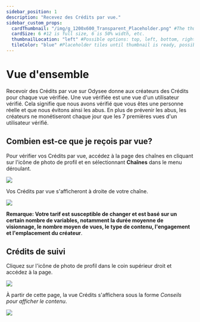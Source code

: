```yaml
---
sidebar_position: 1
description: "Recevez des Crédits par vue."
sidebar_custom_props:
  cardThumbnail: "/img/g_1200x600_Transparent_Placeholder.png" #The thumbnail on the category card.
  cardSize: 6 #12 is full size, 6 is 50% width, etc.
  thumbnailLocation: "left" #Possible options: top, left, bottom, right, none
  tileColor: "blue" #Placeholder tiles until thumbnail is ready, possible options: blue, cream, darkpurple, lightpurple, mauve, orange, pink, none
---
```


# Vue d'ensemble

Recevoir des Crédits par vue sur Odysee donne aux créateurs des Crédits pour chaque vue vérifiée. Une vue vérifiée est une vue d'un utilisateur vérifié. Cela signifie que nous avons vérifié que vous êtes une personne réelle et que nous évitons ainsi les abus. En plus de prévenir les abus, les créateurs ne monétiseront chaque jour que les 7 premières vues d'un utilisateur vérifié.

## Combien est-ce que je reçois par vue?

Pour vérifier vos Crédits par vue, accédez à la page des chaînes en cliquant sur l'icône de photo de profil et en sélectionnant **Chaînes** dans le menu déroulant.

![](/img/en/category-channels1.png)

Vos Crédits par vue s'afficheront à droite de votre chaîne.

![](/img/en/category-monetization4.png)

**Remarque: Votre tarif est susceptible de changer et est basé sur un certain nombre de variables, notamment la durée moyenne de visionnage, le nombre moyen de vues, le type de contenu, l'engagement et l'emplacement du créateur**.

## Crédits de suivi

Cliquez sur l'icône de photo de profil dans le coin supérieur droit et accédez à la page.

![](/img/en/category-monetization1.png)

À partir de cette page, la vue Crédits s'affichera sous la forme *Conseils pour afficher le contenu*.

![](/img/en/category-monetization3.png)